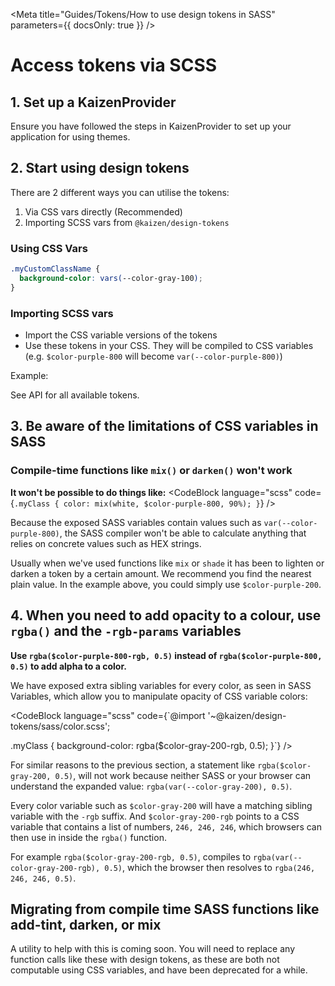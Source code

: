 
<Meta title="Guides/Tokens/How to use design tokens in SASS" parameters={{ docsOnly: true }} />

# Access tokens via SCSS

## 1. Set up a KaizenProvider

Ensure you have followed the steps in <LinkTo pageId="components-kaizen-provider-installation">KaizenProvider</LinkTo> to set up your application for using themes.

## 2. Start using design tokens

There are 2 different ways you can utilise the tokens:
1. Via CSS vars directly (Recommended)
2. Importing SCSS vars from `@kaizen/design-tokens`

### Using CSS Vars

```scss
.myCustomClassName {
  background-color: vars(--color-gray-100);
}
```

### Importing SCSS vars

* Import the CSS variable versions of the tokens
* Use these tokens in your CSS. They will be compiled to CSS variables (e.g. `$color-purple-800` will become `var(--color-purple-800)`)

Example:
<CodeBlock language="scss" code={exampleSass} />

See <LinkTo pageId="systems-tokens-api">API</LinkTo> for all available tokens.

## 3. Be aware of the limitations of CSS variables in SASS

### Compile-time functions like `mix()` or `darken()` won't work

**It won't be possible to do things like:**
<CodeBlock language="scss" code={`.myClass {
  color: mix(white, $color-purple-800, 90%);
}`} />

Because the exposed SASS variables contain values such as `var(--color-purple-800)`, the SASS compiler won't be able to calculate anything that relies on concrete values such as HEX strings.

Usually when we've used functions like `mix` or `shade` it has been to lighten or darken a token by a certain amount. We recommend you find the nearest plain value. In the example above, you could simply use `$color-purple-200`.

## 4. When you need to add opacity to a colour, use `rgba()` and the `-rgb-params` variables

**Use `rgba($color-purple-800-rgb, 0.5)` instead of `rgba($color-purple-800, 0.5)` to add alpha to a color.**

We have exposed extra sibling variables for every color, as seen in <LinkTo pageId="systems-tokens-api" section="sass-variables">SASS Variables</LinkTo>, which allow you to manipulate opacity of CSS variable colors:

<CodeBlock language="scss" code={`@import '~@kaizen/design-tokens/sass/color.scss';

.myClass {
  background-color: rgba($color-gray-200-rgb, 0.5);
}`} />

For similar reasons to the previous section, a statement like `rgba($color-gray-200, 0.5)`, will not work because neither SASS or your browser can understand the expanded value: `rgba(var(--color-gray-200), 0.5)`.

Every color variable such as `$color-gray-200` will have a matching sibling variable with the `-rgb` suffix. And `$color-gray-200-rgb` points to a CSS variable that contains a list of numbers, `246, 246, 246`, which browsers can then use in inside the `rgba()` function.

For example `rgba($color-gray-200-rgb, 0.5)`, compiles to `rgba(var(--color-gray-200-rgb), 0.5)`, which the browser then resolves to `rgba(246, 246, 246, 0.5)`.

## Migrating from compile time SASS functions like add-tint, darken, or mix

A utility to help with this is coming soon. You will need to replace any function calls like these with design tokens, as these are both not computable using CSS variables, and have been deprecated for a while.
